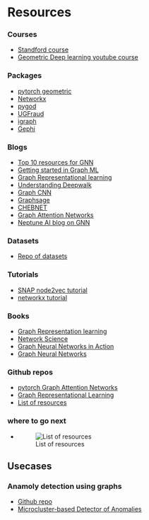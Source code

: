 # Resources 

### Courses
* [Standford course](https://web.stanford.edu/class/cs224w/)
* [Geometric Deep learning youtube course](https://www.youtube.com/playlist?list=PLn2-dEmQeTfSLXW8yXP4q_Ii58wFdxb3C)


### Packages
* [pytorch geometric](https://pytorch-geometric.readthedocs.io/en/latest/)
* [Networkx](https://networkx.org/)
* [pygod](https://github.com/pygod-team/pygod)
* [UGFraud](https://pypi.org/project/UGFraud/)
* [igraph](https://igraph.org/)
* [Gephi](https://gephi.org/)

### Blogs
* [Top 10 resources for GNN](https://towardsdatascience.com/top-10-learning-resources-for-graph-neural-networks-f24d4eb2cc2b)
* [Getting started in Graph ML](https://gordicaleksa.medium.com/how-to-get-started-with-graph-machine-learning-afa53f6f963a)
* [Graph Representational learning](https://towardsdatascience.com/graph-representation-learning-dd64106c9763#:~:text=Graph%20models%20are%20pervasive%20for%20describing%20information%20across%20any%20scientific,community%20detection%2C%20and%20many%20others.)
* [Understanding Deepwalk](https://dsgiitr.com/blogs/deepwalk/)
* [Graph CNN](https://dsgiitr.com/blogs/gcn/)
* [Graphsage](https://dsgiitr.com/blogs/graphsage/)
* [CHEBNET](https://dsgiitr.com/blogs/chebnet/)
* [Graph Attention Networks](https://dsgiitr.com/blogs/gat/)
* [Neptune AI blog on GNN](https://neptune.ai/blog/graph-neural-networks-libraries-tools-learning-resources)

### Datasets
* [Repo of datasets](https://chrsmrrs.github.io/datasets/docs/datasets/)

### Tutorials
* [SNAP node2vec tutorial](http://snap.stanford.edu/index.html)
* [networkx tutorial](https://networkx.org/documentation/stable/tutorial.html)

### Books
* [Graph Representation learning](https://www.cs.mcgill.ca/~wlh/grl_book/files/GRL_Book.pdf)
* [Network Science](http://networksciencebook.com/chapter/1#networks)
* [Graph Neural Networks in Action](https://www.manning.com/books/graph-neural-networks-in-action?query=graph%20neural#reviews)
* [Graph Neural Networks](https://graph-neural-networks.github.io/)

### Github repos
* [pytorch Graph Attention Networks](https://github.com/gordicaleksa/pytorch-GAT)
* [Graph Representational Learning](https://github.com/dsgiitr/graph_nets)
* [List of resources](https://github.com/dair-ai/GNNs-Recipe)

### where to go next
* ![List of resources](/Images/graph_resources.png)


## Usecases
### Anamoly detection using graphs
* [Github repo](https://github.com/FelixDJC/Awesome-Graph-Anomaly-Detection)
* [Microcluster-based Detector of Anomalies](https://github.com/Stream-AD/MIDAS)
